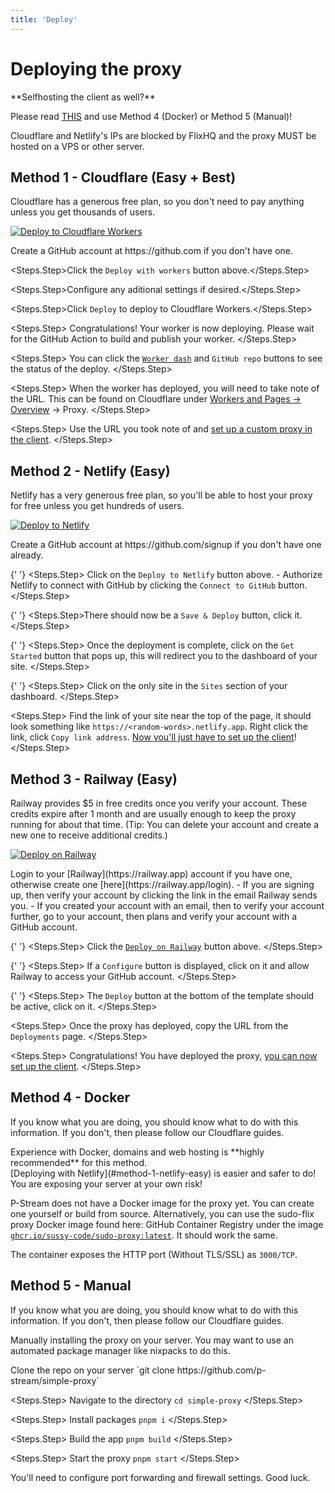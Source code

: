 ```yaml
---
title: 'Deploy'
---
```


# Deploying the proxy


<Warning>
**Selfhosting the client as well?**

Please read [THIS](./introduction.mdx) and use Method 4 (Docker) or Method 5 (Manual)!

Cloudflare and Netlify's IPs are blocked by FlixHQ and the proxy MUST be hosted on a VPS or other server.

</Warning>

## Method 1 - Cloudflare (Easy + Best)

Cloudflare has a generous free plan, so you don't need to pay anything unless you get thousands of users.

[![Deploy to Cloudflare Workers](https://deploy.workers.cloudflare.com/button)](https://deploy.workers.cloudflare.com/?url=https://github.com/p-stream/simple-proxy)

<Steps>
  <Steps.Step>
    Create a GitHub account at https://github.com if you don't have one.
  </Steps.Step>

  <Steps.Step>Click the `Deploy with workers` button above.</Steps.Step>

  <Steps.Step>Configure any aditional settings if desired.</Steps.Step>

  <Steps.Step>Click `Deploy` to deploy to Cloudflare Workers.</Steps.Step>

  <Steps.Step>
    Congratulations! Your worker is now deploying. Please wait for the GitHub
    Action to build and publish your worker.
  </Steps.Step>

  <Steps.Step>
    You can click the [`Worker
    dash`](https://dash.cloudflare.com/sign-up?to=/:account/workers-and-pages)
    and `GitHub repo` buttons to see the status of the deploy.
  </Steps.Step>

  <Steps.Step>
    When the worker has deployed, you will need to take note of the URL. This
    can be found on Cloudflare under [Workers and Pages ->
    Overview](https://dash.cloudflare.com/sign-up?to=/:account/workers-and-pages)
    -> Proxy.
  </Steps.Step>

  <Steps.Step>
    Use the URL you took note of and [set up a custom proxy in the
    client](../extra/streaming.mdx#method-1-self-hosted-proxy).
  </Steps.Step>
</Steps>

## Method 2 - Netlify (Easy) 

Netlify has a very generous free plan, so you'll be able to host your proxy for free unless you get hundreds of users.

[![Deploy to Netlify](https://www.netlify.com/img/deploy/button.svg)](https://app.netlify.com/start/deploy?repository=https://github.com/p-stream/simple-proxy)

<Steps>
   <Steps.Step>
     Create a GitHub account at https://github.com/signup if you don't have one already.
   </Steps.Step>

{' '}
<Steps.Step>
  Click on the `Deploy to Netlify` button above. - Authorize Netlify to connect
  with GitHub by clicking the `Connect to GitHub` button.
</Steps.Step>

{' '}
<Steps.Step>There should now be a `Save & Deploy` button, click it.</Steps.Step>

{' '}
<Steps.Step>
  Once the deployment is complete, click on the `Get Started` button that pops
  up, this will redirect you to the dashboard of your site.
</Steps.Step>

{' '}
<Steps.Step>
  Click on the only site in the `Sites` section of your dashboard.
</Steps.Step>

   <Steps.Step>
     Find the link of your site near the top of the page, it should look something like `https://<random-words>.netlify.app`. Right click the link, click `Copy link address`. [Now you'll just have to set up the client](../extra/streaming.mdx#method-1-self-hosted-proxy)!
   </Steps.Step>
</Steps>

## Method 3 - Railway (Easy)

Railway provides $5 in free credits once you verify your account. These credits expire after 1 month and are usually enough to keep the proxy running for about that time.
(Tip: You can delete your account and create a new one to receive additional credits.)

[![Deploy on Railway](https://railway.app/button.svg)](https://railway.app/template/dyYHq1)

<Steps>
  <Steps.Step>
    Login to your [Railway](https://railway.app) account if you have one, otherwise create one [here](https://railway.app/login).
      - If you are signing up, then verify your account by clicking the link in the email Railway sends you.
      - If you created your account with an email, then to verify your account further, go to your account, then plans and verify your account with a GitHub account.
  </Steps.Step>

{' '}
<Steps.Step>
  Click the [`Deploy on Railway`](https://railway.app/template/dyYHq1) button
  above.
</Steps.Step>

{' '}
<Steps.Step>
  If a `Configure` button is displayed, click on it and allow Railway to access
  your GitHub account.
</Steps.Step>

{' '}
<Steps.Step>
  The `Deploy` button at the bottom of the template should be active, click on
  it.
</Steps.Step>

  <Steps.Step>
    Once the proxy has deployed, copy the URL from the `Deployments` page.
  </Steps.Step>
  
  <Steps.Step>
    Congratulations! You have deployed the proxy, [you can now set up the client](../extra/streaming.mdx#method-1-self-hosted-proxy).
  </Steps.Step>
</Steps>

## Method 4 - Docker
If you know what you are doing, you should know what to do with this information. If you don't, then please follow our Cloudflare guides.

<Warning>
  Experience with Docker, domains and web hosting is **highly recommended** for
  this method. <br />
  [Deploying with Netlify](#method-1-netlify-easy) is easier and safer to do! You
  are exposing your server at your own risk!
</Warning>

P-Stream does not have a Docker image for the proxy yet. You can create one yourself or build from source. Alternatively, you can use the sudo-flix proxy Docker image found here: GitHub Container Registry under the image [`ghcr.io/sussy-code/sudo-proxy:latest`](https://ghcr.io/sussy-code/sudo-proxy:latest). It should work the same.


The container exposes the HTTP port (Without TLS/SSL) as `3000/TCP`.

## Method 5 - Manual
If you know what you are doing, you should know what to do with this information. If you don't, then please follow our Cloudflare guides.

Manually installing the proxy on your server. You may want to use an automated package manager like nixpacks to do this.

<Steps>
  <Steps.Step>
    Clone the repo on your server `git clone https://github.com/p-stream/simple-proxy`
  </Steps.Step>

  <Steps.Step>
    Navigate to the directory `cd simple-proxy`
  </Steps.Step>

  <Steps.Step>
    Install packages `pnpm i`
  </Steps.Step>

  <Steps.Step>
    Build the app `pnpm build`
  </Steps.Step>

  <Steps.Step>
    Start the proxy `pnpm start`
  </Steps.Step>
</Steps>

You'll need to configure port forwarding and firewall settings. Good luck.
